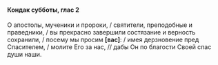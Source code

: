 #### Кондак субботы, глас 2

О апостолы, мученики и пророки, / святители, преподобные и праведники, / вы прекрасно завершили состязание и верность сохранили, / посему мы просим **[**вас**]**: / имея дерзновение пред Спасителем, / молите Его за нас, // дабы Он по благости Своей спас души наши.
